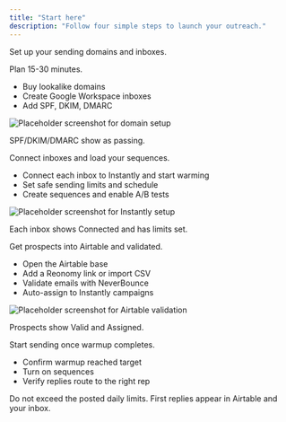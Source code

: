 ```yaml
---
title: "Start here"
description: "Follow four simple steps to launch your outreach."
---
```


<Steps>
<Step title="Step 1 — Email setup">
  Set up your sending domains and inboxes.

<Tip>Plan 15-30 minutes.</Tip>

-   Buy lookalike domains
-   Create Google Workspace inboxes
-   Add SPF, DKIM, DMARC

<Frame>
    <img src="/images/hero-light.png" alt="Placeholder screenshot for domain setup" />
</Frame>

  <Check>SPF/DKIM/DMARC show as passing.</Check>
</Step>

<Step title="Step 2 — Instantly setup">
  Connect inboxes and load your sequences.

-   Connect each inbox to Instantly and start warming
-   Set safe sending limits and schedule
-   Create sequences and enable A/B tests

<Frame>
    <img src="/images/hero-dark.png" alt="Placeholder screenshot for Instantly setup" />
</Frame>

  <Check>Each inbox shows Connected and has limits set.</Check>
</Step>

<Step title="Step 3 — Leads & Airtable">
  Get prospects into Airtable and validated.

-   Open the Airtable base
-   Add a Reonomy link or import CSV
-   Validate emails with NeverBounce
-   Auto-assign to Instantly campaigns

<Frame>
    <img src="/images/checks-passed.png" alt="Placeholder screenshot for Airtable validation" />
</Frame>

  <Check>Prospects show Valid and Assigned.</Check>
</Step>

<Step title="Step 4 — Launch">
  Start sending once warmup completes.

-   Confirm warmup reached target
-   Turn on sequences
-   Verify replies route to the right rep

  <Warning>Do not exceed the posted daily limits.</Warning>
  <Check>First replies appear in Airtable and your inbox.</Check>
</Step>
</Steps>
